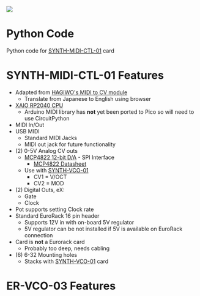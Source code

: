 <img src="http://land-boards.com/blwiki/images/5/5f/SYNTH-MIDI_CTL-01_REV1_FRONT_3D.png"></img>

= Python Code =

Python code for [http://land-boards.com/blwiki/index.php?title=SYNTH-MIDI-CTL-01 SYNTH-MIDI-CTL-01] card

= SYNTH-MIDI-CTL-01 Features =

* Adapted from [https://note.com/solder_state/n/n17e028497eba HAGIWO's MIDI to CV module]
** Translate from Japanese to English using browser
* [http://land-boards.com/blwiki/index.php?title=QT_Py_(RP2040_based) XAIO RP2040 CPU]
** Arduino MIDI library has '''not''' yet been ported to Pico so will need to use CircuitPython
* MIDI In/Out
* USB MIDI
** Standard MIDI Jacks
** MIDI out jack for future functionality
* (2) 0-5V Analog CV outs
** [https://www.mouser.com/ProductDetail/Microchip-Technology-Atmel/MCP4822-E-P?qs=sGAEpiMZZMtgJDuTUz7Xu5a0A%252BlHhkxt3QSpqvc4zyk%3D MCP4822 12-bit D/A] - SPI Interface
*** [https://www.mouser.com/datasheet/2/268/21953a-8929.pdf MCP4822 Datasheet]
** Use with [http://land-boards.com/blwiki/index.php?title=SYNTH-VCO-01 SYNTH-VCO-01]
*** CV1 = V/OCT
*** CV2 = MOD
* (2) Digital Outs, eX:
** Gate
** Clock
* Pot supports setting Clock rate
* Standard EuroRack 16 pin header
** Supports 12V in with on-board 5V regulator
** 5V regulator can be not installed if 5V is available on EuroRack connection
* Card is '''not''' a Eurorack card
** Probably too deep, needs cabling
* (6) 6-32 Mounting holes
** Stacks with [http://land-boards.com/blwiki/index.php?title=SYNTH-VCO-01 SYNTH-VCO-01] card

= ER-VCO-03 Features =
